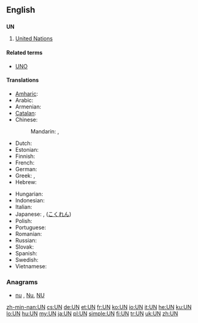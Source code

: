 {{wikipedia | un (disambiguation)}}
{{also|Appendix:Variations of "un"}}
==English==

==={{initialism}}===
'''UN'''

# [[United Nations]]

====Related terms====
* [[UNO]]

====Translations====
{{trans-top|United Nations}}
* [[Amharic]]: {{t|am|ተመድ|sc=Ethi|xs=Amharic}}
* Arabic: {{t|ar|الأمم المتحدة|f|p}}
* Armenian: {{t-|hy|ՄԱԿ|tr=MAK}}
* [[Catalan]]: {{t|ca|ONU}}
* Chinese:
*: Mandarin: {{t-|cmn|聯合國|sc=Hani}},  {{t-|cmn|联合国|tr=Liánhéguó|sc=Hani}}
* Dutch: {{t-|nl|VN}}
* Estonian: {{t|et|ÜRO}}
* Finnish: {{t+|fi|YK}}
* French: {{t+|fr|ONU}}
* German: {{t+|de|UNO}}
* Greek: {{t+|el|ΟΗΕ}}, {{t-|el|ΗE}}
* Hebrew: {{t|he|או״ם|tr=U.M.}}
{{trans-mid}}
* Hungarian: {{t+|hu|ENSZ}}
* Indonesian: {{t-|id|PBB|xs=Indonesian}}
* Italian: {{t+|it|ONU}}
* Japanese: {{t+|ja|UN}}, {{t+|ja|国連|tr=Kokuren}} ([[こくれん]])
* Polish: {{t|pl|ONZ}}
* Portuguese: {{t+|pt|ONU}}
* Romanian: {{t-|ro|ONU}}
* Russian: {{t+|ru|ООН}}
* Slovak: {{t|sk|OSN}}
* Spanish: {{t+|es|ONU}}
* Swedish: {{t+|sv|FN}}
* Vietnamese: {{t|vi|LHQ|xs=Vietnamese}}
{{trans-bottom}}

===Anagrams===
* [[nu#English|nu]] , [[Nu#English|Nu]], [[NU#English|NU]]

[[zh-min-nan:UN]]
[[cs:UN]]
[[de:UN]]
[[et:UN]]
[[fr:UN]]
[[ko:UN]]
[[io:UN]]
[[it:UN]]
[[he:UN]]
[[ku:UN]]
[[lo:UN]]
[[hu:UN]]
[[my:UN]]
[[ja:UN]]
[[pl:UN]]
[[simple:UN]]
[[fi:UN]]
[[tr:UN]]
[[uk:UN]]
[[zh:UN]]